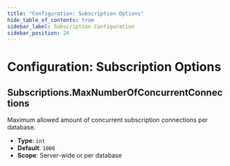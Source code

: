 ```yaml
---
title: "Configuration: Subscription Options"
hide_table_of_contents: true
sidebar_label: Subscription Configuration
sidebar_position: 24
---
```



# Configuration: Subscription Options

## Subscriptions.MaxNumberOfConcurrentConnections

Maximum allowed amount of concurrent subscription connections per database.

- **Type**: `int`
- **Default**: `1000`
- **Scope**: Server-wide or per database



